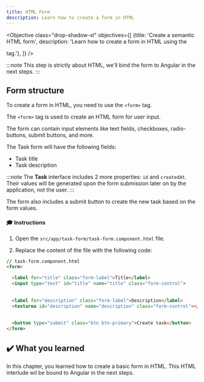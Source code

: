 ```yaml
---
title: HTML Form
description: Learn how to create a form in HTML
---
```



<Objective class="drop-shadow-xl" objectives={[
{title: 'Create a semantic HTML form', description: 'Learn how to create a form in HTML using the <form> tag.'},
]} />

:::note
This step is strictly about HTML, we'll bind the form to Angular in the next steps.
:::

## Form structure

To create a form in HTML, you need to use the `<form>` tag.

The `<form>` tag is used to create an HTML form for user input.

The form can contain input elements like text fields, checkboxes, radio-buttons, submit buttons, and more.


The Task form will have the following fields:

- Task title
- Task description

:::note
The **Task** interface includes 2 more properties: `id` and `createdAt`.
Their values will be generated upon the form submission later on by the application, not the user.
:::

The form also includes a submit button to create the new task based on the form values.

#### 🎓 Instructions

1. Open the `src/app/task-form/task-form.component.html` file.

2. Replace the content of the file with the following code:

```html ins={"Add an input for the task title with its label": 3-5} ins={"Add a textarea for the task description with its label": 7-9} ins={"Add a submit button": 11-12}
// task-form.component.html
<form>

  <label for="title" class="form-label">Title</label>
  <input type="text" id="title" name="title" class="form-control">
  
  
  <label for="description" class="form-label">Description</label>
  <textarea id="description" name="description" class="form-control"></textarea>
  
  
  <button type="submit" class="btn btn-primary">Create task</button>
</form>
```

## ✔️ What you learned

In this chapter, you learned how to create a basic form in HTML.
This HTML interlude wil be bound to Angular in the next steps.
